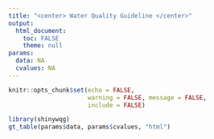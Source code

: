 ```yaml
---
title: "<center> Water Quality Guideline </center>"
output:
  html_document:
    toc: FALSE
    theme: null
params:
  data: NA
  cvalues: NA
---
```

```r
knitr::opts_chunk$set(echo = FALSE, 
                      warning = FALSE, message = FALSE,
                      include = FALSE)
```

```r
library(shinywqg)
gt_table(params$data, params$cvalues, "html")
```




